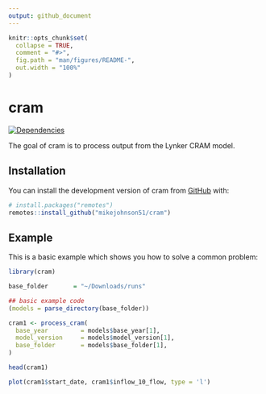 ```yaml
---
output: github_document
---
```


<!-- README.md is generated from README.Rmd. Please edit that file -->

```r
knitr::opts_chunk$set(
  collapse = TRUE,
  comment = "#>",
  fig.path = "man/figures/README-",
  out.width = "100%"
)
```

# cram

<!-- badges: start -->
[![Dependencies](https://img.shields.io/badge/dependencies-6/30-orange?style=flat)](#)
<!-- badges: end -->

The goal of cram is to process output from the Lynker CRAM model.


## Installation

You can install the development version of cram from [GitHub](https://github.com/) with:

``` r
# install.packages("remotes")
remotes::install_github("mikejohnson51/cram")
```

## Example

This is a basic example which shows you how to solve a common problem:

```r
library(cram)

base_folder       = "~/Downloads/runs"

## basic example code
(models = parse_directory(base_folder))

cram1 <- process_cram(
  base_year         = models$base_year[1],
  model_version     = models$model_version[1],
  base_folder       = models$base_folder[1],
)

head(cram1)
```

```r
plot(cram1$start_date, cram1$inflow_10_flow, type = 'l')
```
